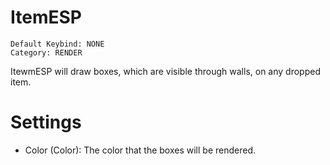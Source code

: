 # ItemESP

```
Default Keybind: NONE
Category: RENDER
```

ItewmESP will draw boxes, which are visible through walls, on any dropped item. 

# Settings
 - Color (Color): The color that the boxes will be rendered.